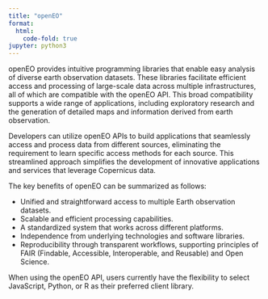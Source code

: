 ```yaml
---
title: "openEO"
format:
  html:
    code-fold: true
jupyter: python3
---
```



openEO provides intuitive programming libraries that enable easy analysis of diverse earth observation datasets. These libraries facilitate efficient access and processing of large-scale data across multiple infrastructures, all of which are compatible with the openEO API. This broad compatibility supports a wide range of applications, including exploratory research and the generation of detailed maps and information derived from earth observation.

Developers can utilize openEO APIs to build applications that seamlessly access and process data from different sources, eliminating the requirement to learn specific access methods for each source. This streamlined approach simplifies the development of innovative applications and services that leverage Copernicus data.

The key benefits of openEO can be summarized as follows:

* Unified and straightforward access to multiple Earth observation datasets.
* Scalable and efficient processing capabilities.
* A standardized system that works across different platforms.
* Independence from underlying technologies and software libraries.
* Reproducibility through transparent workflows, supporting principles of FAIR (Findable, Accessible, Interoperable, and Reusable) and Open Science.

When using the openEO API, users currently have the flexibility to select JavaScript, Python, or R as their preferred client library.